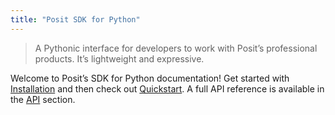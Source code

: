 ```yaml
---
title: "Posit SDK for Python"
---
```


> A Pythonic interface for developers to work with Posit's professional products. It's lightweight and expressive.

Welcome to Posit's SDK for Python documentation! Get started with [Installation](./installation.qmd) and then check out [Quickstart](./quickstart.qmd). A full API reference is available in the [API](./reference/index.qmd) section.
